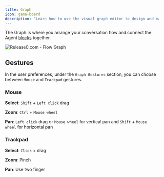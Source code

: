 ```yaml
---
title: Graph
icon: game-board
description: "Learn how to use the visual graph editor to design and manage conversational flows for your agents."
---
```


The Graph is where you arrange your conversation flow and connect the Agent [blocks](./blocks/overview) together.

<Frame style={{ maxWidth: '800px' }}>
  <img src="/images/flow.png" alt="Release0.com - Flow Graph" />
</Frame>

## Gestures

In the user preferences, under the `Graph Gestures` section, you can choose between `Mouse` and `Trackpad` gestures.

### Mouse

**Select**: `Shift` + `Left click` drag

**Zoom**: `Ctrl` + `Mouse wheel`

**Pan**: `Left click` drag or `Mouse wheel` for vertical pan and `Shift` + `Mouse wheel` for horizontal pan

### Trackpad

**Select**: `Click` + drag

**Zoom**: Pinch

**Pan**: Use two finger